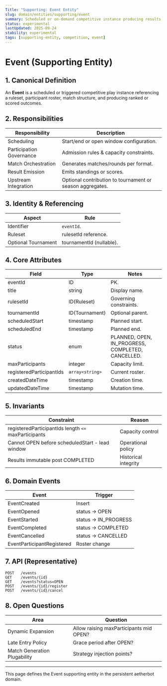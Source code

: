 ```yaml
---
Title: "Supporting: Event Entity"
slug: domain/entities/supporting/event
summary: Scheduled or on-demand competitive instance producing results and optionally feeding standings.
status: experimental
lastUpdated: 2025-09-24
stability: experimental
tags: [supporting-entity, competition, event]
---
```


# Event (Supporting Entity)

## 1. Canonical Definition

An **Event** is a scheduled or triggered competitive play instance referencing a ruleset, participant roster, match structure, and producing ranked or scored outcomes.

## 2. Responsibilities

| Responsibility           | Description                                               |
| ------------------------ | --------------------------------------------------------- |
| Scheduling               | Start/end or open window configuration.                   |
| Participation Governance | Admission rules & capacity constraints.                   |
| Match Orchestration      | Generates matches/rounds per format.                      |
| Result Emission          | Emits standings or scores.                                |
| Upstream Integration     | Optional contribution to tournament or season aggregates. |

## 3. Identity & Referencing

| Aspect              | Rule                     |
| ------------------- | ------------------------ |
| Identifier          | `eventId`.               |
| Ruleset             | rulesetId reference.     |
| Optional Tournament | tournamentId (nullable). |

## 4. Core Attributes

| Field                    | Type            | Notes                                             |
| ------------------------ | --------------- | ------------------------------------------------- |
| eventId                  | ID              | PK.                                               |
| title                    | string          | Display name.                                     |
| rulesetId                | ID(Ruleset)     | Governing constraints.                            |
| tournamentId             | ID(Tournament)  | Optional parent.                                  |
| scheduledStart           | timestamp       | Planned start.                                    |
| scheduledEnd             | timestamp       | Planned end.                                      |
| status                   | enum            | PLANNED, OPEN, IN_PROGRESS, COMPLETED, CANCELLED. |
| maxParticipants          | integer         | Capacity limit.                                   |
| registeredParticipantIds | `array<string>` | Current roster.                                   |
| createdDateTime          | timestamp       | Creation time.                                    |
| updatedDateTime          | timestamp       | Mutation time.                                    |

## 5. Invariants

| Constraint                                           | Reason               |
| ---------------------------------------------------- | -------------------- |
| registeredParticipantIds length `<=` maxParticipants | Capacity control     |
| Cannot OPEN before scheduledStart - lead window      | Operational policy   |
| Results immutable post COMPLETED                     | Historical integrity |

## 6. Domain Events

| Event                      | Trigger               |
| -------------------------- | --------------------- |
| EventCreated               | Insert                |
| EventOpened                | status -> OPEN        |
| EventStarted               | status -> IN_PROGRESS |
| EventCompleted             | status -> COMPLETED   |
| EventCancelled             | status -> CANCELLED   |
| EventParticipantRegistered | Roster change         |

## 7. API (Representative)

```
POST   /events
GET    /events/{id}
GET    /events?status=OPEN
POST   /events/{id}/register
POST   /events/{id}/cancel
```

## 8. Open Questions

| Area                         | Question                                |
| ---------------------------- | --------------------------------------- |
| Dynamic Expansion            | Allow raising maxParticipants mid OPEN? |
| Late Entry Policy            | Grace period after OPEN?                |
| Match Generation Plugability | Strategy injection points?              |

---

This page defines the Event supporting entity in the persistent aetherbot domain.
